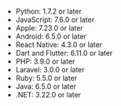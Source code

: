 - Python: 1.7.2 or later
- JavaScript: 7.6.0 or later
- Apple: 7.23.0 or later
- Android: 6.5.0 or later
- React Native: 4.3.0 or later
- Dart and Flutter: 6.11.0 or later
- PHP: 3.9.0 or later
- Laravel: 3.0.0 or later
- Ruby: 5.5.0 or later
- Java: 6.5.0 or later
- .NET: 3.22.0 or later
